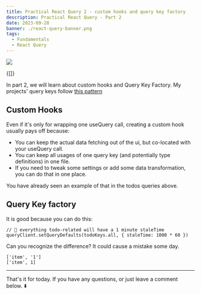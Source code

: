 ```yaml
---
title: Practical React Query 2 - custom hooks and query key factory
description: Practical React Query - Part 2
date: 2023-09-28
banner: ./react-query-banner.png
tags:
  - Fundamentals
  - React Query
---
```



<img src="./react-query-banner.png" />

<RqToc id="practical-react-query-2-custom-hooks-and-query-key-factory" />

<Translations>{[]}</Translations>

In part 2, we will learn about custom hooks and Query Key Factory. My projects' query keys follow [this pattern](https://tkdodo.eu/blog/effective-react-query-keys)

## Custom Hooks

Even if it's only for wrapping one useQuery call, creating a custom hook usually pays off because:

- You can keep the actual data fetching out of the ui, but co-located with your useQuery call.
- You can keep all usages of one query key (and potentially type definitions) in one file.
- If you need to tweak some settings or add some data transformation, you can do that in one place.

You have already seen an example of that in the todos queries above.

## Query Key factory

It is good because you can do this:

```tsx:title=setting-defaults-to-all-todo-related
// 🚀 everything todo-related will have a 1 minute staleTime
queryClient.setQueryDefaults(todoKeys.all, { staleTime: 1000 * 60 })
```

Can you recognize the difference? It could cause a mistake some day.

```json:title=non-matching-keys
['item', '1']
['item', 1]
```

---

That's it for today. If you have any questions, or just leave a comment below. ⬇️

<Comments />
